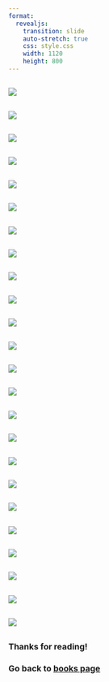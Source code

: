 ```yaml
---
format:
  revealjs:
    transition: slide
    auto-stretch: true
    css: style.css
    width: 1120
    height: 800
---
```

## 

![](0_Title.jpg)

##

![](0_Title1.jpg)

## 

![](1.jpg)

##

![](2.jpg)

##

![](3.jpg)

##

![](4.jpg)

##

![](5.jpg)

##

![](6.jpg)

##

![](7a.jpg)

##

![](7b.jpg)

##

![](8.jpg)

##

![](9.jpg)

##

![](10.jpg)

##

![](11.jpg)

##

![](12.jpg)

##

![](13.jpg)

##

![](14.jpg)

##

![](15.jpg)

##

![](16.jpg)

##

![](17.jpg)

##

![](18.jpg)

##

![](19.jpg)

##

![](20.jpg)

##

![](21.jpg)

##

### Thanks for reading!

### Go back to [books page](/books/index.html){.centre}

